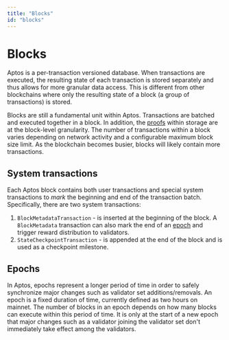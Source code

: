 ```yaml
---
title: "Blocks"
id: "blocks"
---
```


# Blocks

Aptos is a per-transaction versioned database. When transactions are executed, the resulting state of each transaction is stored separately and thus allows for more granular data access. This is different from other blockchains where only the resulting state of a block (a group of transactions) is stored.

Blocks are still a fundamental unit within Aptos. Transactions are batched and executed together in a block. In addition, the [proofs](./txns-states.md#proofs) within storage are at the block-level granularity. The number of transactions within a block varies depending on network activity and a configurable maximum block size limit. As the blockchain becomes busier, blocks will likely contain more transactions.

## System transactions

Each Aptos block contains both user transactions and special system transactions to _mark_ the beginning and end of the transaction batch. Specifically, there are two system transactions:

1. `BlockMetadataTransaction` - is inserted at the beginning of the block. A `BlockMetadata` transaction can also mark the end of an [epoch](#epochs) and trigger reward distribution to validators.
2. `StateCheckpointTransaction` - is appended at the end of the block and is used as a checkpoint milestone.

## Epochs

In Aptos, epochs represent a longer period of time in order to safely synchronize major changes such as validator set additions/removals. An epoch is a fixed duration of time, currently defined as two hours on mainnet. The number of blocks in an epoch depends on how many blocks can execute within this period of time. It is only at the start of a new epoch that major changes such as a validator joining the validator set don't immediately take effect among the validators.
